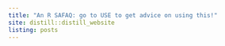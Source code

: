 ```yaml
---
title: "An R SAFAQ: go to USE to get advice on using this!"
site: distill::distill_website
listing: posts
---
```

